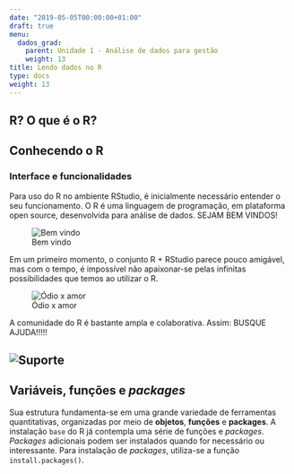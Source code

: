 ---
date: "2019-05-05T00:00:00+01:00"
draft: true
menu:
  dados_grad:
    parent: Unidade 1 - Análise de dados para gestão
    weight: 13
title: Lendo dados no R
type: docs
weight: 13
---

## R? O que é o R?

## Conhecendo o R {.tabset .tabset-fade .tabset-pills}

### Interface e funcionalidades

Para uso do R no ambiente RStudio, é inicialmente necessário entender o seu funcionamento. O R é uma linguagem de programação, em plataforma open source, desenvolvida para análise de dados. SEJAM BEM VINDOS!

![Bem vindo](https://retaoliveira.github.io/relements/figures/welcome_to_rstats_twitter.png)

Em um primeiro momento, o conjunto R + RStudio parece pouco amigável, mas com o tempo, é impossível não apaixonar-se pelas infinitas possibilidades que temos ao utilizar o R.

![Ódio x amor](https://retaoliveira.github.io/relements/figures/r_first_then.png)

A comunidade do R é bastante ampla e colaborativa. Assim: BUSQUE AJUDA!!!!!

## ![Suporte](https://retaoliveira.github.io/relements/figures/code_hero_rstats.png)

## Variáveis, funções e *packages* {.tabset .tabset-fade .tabset-pills}

Sua estrutura fundamenta-se em uma grande variedade de ferramentas quantitativas, organizadas por meio de **objetos**, **funções** e **packages**. A instalação `base` do R já contempla uma série de funções e *packages*. *Packages* adicionais podem ser instalados quando for necessário ou interessante. Para instalação de *packages*, utiliza-se a função `install.packages()`.
